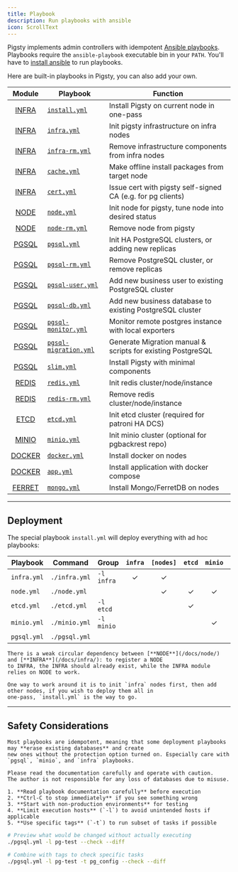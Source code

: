 ```yaml
---
title: Playbook
description: Run playbooks with ansible
icon: ScrollText
---
```


Pigsty implements admin controllers with idempotent [Ansible playbooks](https://docs.ansible.com/ansible/latest/playbook_guide/playbooks_intro.html).
Playbooks require the `ansible-playbook` executable bin in your `PATH`. You'll have to [install ansible](/docs/admin/ansible#install) to run playbooks.

Here are built-in playbooks in Pigsty, you can also add your own.

|             Module              | Playbook                                                                               | Function                                                    |
|:-------------------------------:|----------------------------------------------------------------------------------------|-------------------------------------------------------------|
|  [INFRA](/docs/infra/playbook)  | [`install.yml`](https://github.com/pgsty/pigsty/blob/main/install.yml)                 | Install Pigsty on current node in one-pass                  |
|  [INFRA](/docs/infra/playbook)  | [`infra.yml`](https://github.com/pgsty/pigsty/blob/main/infra.yml)                     | Init pigsty infrastructure on infra nodes                   |
|  [INFRA](/docs/infra/playbook)  | [`infra-rm.yml`](https://github.com/pgsty/pigsty/blob/main/infra-rm.yml)               | Remove infrastructure components from infra nodes           |
|  [INFRA](/docs/infra/playbook)  | [`cache.yml`](https://github.com/pgsty/pigsty/blob/main/cache.yml)                     | Make offline install packages from target node              |
|  [INFRA](/docs/infra/playbook)  | [`cert.yml`](https://github.com/pgsty/pigsty/blob/main/cert.yml)                       | Issue cert with pigsty self-signed CA (e.g. for pg clients) |
|   [NODE](/docs/node/playbook)   | [`node.yml`](https://github.com/pgsty/pigsty/blob/main/node.yml)                       | Init node for pigsty, tune node into desired status         |
|   [NODE](/docs/node/playbook)   | [`node-rm.yml`](https://github.com/pgsty/pigsty/blob/main/node-rm.yml)                 | Remove node from pigsty                                     |
|  [PGSQL](/docs/pgsql/playbook)  | [`pgsql.yml`](https://github.com/pgsty/pigsty/blob/main/pgsql.yml)                     | Init HA PostgreSQL clusters, or adding new replicas         |
|  [PGSQL](/docs/pgsql/playbook)  | [`pgsql-rm.yml`](https://github.com/pgsty/pigsty/blob/main/pgsql-rm.yml)               | Remove PostgreSQL cluster, or remove replicas               |
|  [PGSQL](/docs/pgsql/playbook)  | [`pgsql-user.yml`](https://github.com/pgsty/pigsty/blob/main/pgsql-user.yml)           | Add new business user to existing PostgreSQL cluster        |
|  [PGSQL](/docs/pgsql/playbook)  | [`pgsql-db.yml`](https://github.com/pgsty/pigsty/blob/main/pgsql-db.yml)               | Add new business database to existing PostgreSQL cluster    |
|  [PGSQL](/docs/pgsql/playbook)  | [`pgsql-monitor.yml`](https://github.com/pgsty/pigsty/blob/main/pgsql-monitor.yml)     | Monitor remote postgres instance with local exporters       |
|  [PGSQL](/docs/pgsql/playbook)  | [`pgsql-migration.yml`](https://github.com/pgsty/pigsty/blob/main/pgsql-migration.yml) | Generate Migration manual & scripts for existing PostgreSQL |
|  [PGSQL](/docs/pgsql/playbook)  | [`slim.yml`](https://github.com/pgsty/pigsty/blob/main/slim.yml)                       | Install Pigsty with minimal components                      |
|  [REDIS](/docs/redis/playbook)  | [`redis.yml`](https://github.com/pgsty/pigsty/blob/main/redis.yml)                     | Init redis cluster/node/instance                            |
|  [REDIS](/docs/redis/playbook)  | [`redis-rm.yml`](https://github.com/pgsty/pigsty/blob/main/redis-rm.yml)               | Remove redis cluster/node/instance                          |
|   [ETCD](/docs/etcd/playbook)   | [`etcd.yml`](https://github.com/pgsty/pigsty/blob/main/etcd.yml)                       | Init etcd cluster (required for patroni HA DCS)             |
|  [MINIO](/docs/minio/playbook)  | [`minio.yml`](https://github.com/pgsty/pigsty/blob/main/minio.yml)                     | Init minio cluster (optional for pgbackrest repo)           |
| [DOCKER](/docs/docker/playbook) | [`docker.yml`](https://github.com/pgsty/pigsty/blob/main/docker.yml)                   | Install docker on nodes                                     |
| [DOCKER](/docs/docker/playbook) | [`app.yml`](https://github.com/pgsty/pigsty/blob/main/app.yml)                         | Install application with docker compose                     |
|     [FERRET](/docs/ferret/)     | [`mongo.yml`](https://github.com/pgsty/pigsty/blob/main/mongo.yml)                     | Install Mongo/FerretDB on nodes                             |


--------

## Deployment

The special playbook `install.yml` will deploy everything with ad hoc playbooks:

| Playbook    | Command       | Group      | `infra` | `[nodes]` | `etcd` | `minio` | `[pgsql]` |
|-------------|---------------|------------|:-------:|:---------:|:------:|:-------:|:---------:|
| `infra.yml` | `./infra.yml` | `-l infra` |    ✓    |     ✓     |        |         |           |
| `node.yml`  | `./node.yml`  |            |         |     ✓     |   ✓    |    ✓    |     ✓     |
| `etcd.yml`  | `./etcd.yml`  | `-l etcd`  |         |           |   ✓    |         |           |
| `minio.yml` | `./minio.yml` | `-l minio` |         |           |        |    ✓    |           |
| `pgsql.yml` | `./pgsql.yml` |            |         |           |        |         |     ✓     |

<Callout title="Circular Dependency Between NODE and INFRA" type="warn">

    There is a weak circular dependency between [**NODE**](/docs/node/) and [**INFRA**](/docs/infra/): to register a NODE
    to INFRA, the INFRA should already exist, while the INFRA module relies on NODE to work.

    One way to work around it is to init `infra` nodes first, then add other nodes, if you wish to deploy them all in
    one-pass, `install.yml` is the way to go.

</Callout>




--------

## Safety Considerations

<Callout title="Idempotent but Potentially Destructive" type="error">

    Most playbooks are idempotent, meaning that some deployment playbooks may **erase existing databases** and create
    new ones without the protection option turned on. Especially care with `pgsql`, `minio`, and `infra` playbooks.

    Please read the documentation carefully and operate with caution.
    The author is not responsible for any loss of databases due to misuse.

</Callout>

<Callout title="Safety Best Practices" type="warn">

    1. **Read playbook documentation carefully** before execution
    2. **Ctrl-C to stop immediately** if you see something wrong
    3. **Start with non-production environments** for testing
    4. **Limit execution hosts** (`-l`) to avoid unintended hosts if applicable
    5. **Use specific tags** (`-t`) to run subset of tasks if possible

</Callout>

<Callout title="Dry Run Mode" type="info">

```bash
# Preview what would be changed without actually executing
./pgsql.yml -l pg-test --check --diff

# Combine with tags to check specific tasks
./pgsql.yml -l pg-test -t pg_config --check --diff
```

</Callout>